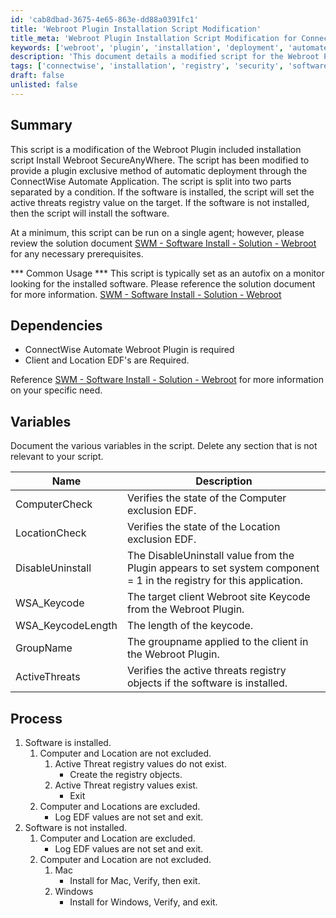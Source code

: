 ```yaml
---
id: 'cab8dbad-3675-4e65-863e-dd88a0391fc1'
title: 'Webroot Plugin Installation Script Modification'
title_meta: 'Webroot Plugin Installation Script Modification for ConnectWise Automate'
keywords: ['webroot', 'plugin', 'installation', 'deployment', 'automate']
description: 'This document details a modified script for the Webroot Plugin installation, enabling automatic deployment through ConnectWise Automate. It outlines the script functionality, dependencies, variables, and process for both installed and non-installed software scenarios.'
tags: ['connectwise', 'installation', 'registry', 'security', 'software']
draft: false
unlisted: false
---
```

## Summary

This script is a modification of the Webroot Plugin included installation script Install Webroot SecureAnyWhere. The script has been modified to provide a plugin exclusive method of automatic deployment through the ConnectWise Automate Application. The script is split into two parts separated by a condition. If the software is installed, the script will set the active threats registry value on the target. If the software is not installed, then the script will install the software.

At a minimum, this script can be run on a single agent; however, please review the solution document [SWM - Software Install - Solution - Webroot](https://proval.itglue.com/DOC-5078775-11665357) for any necessary prerequisites.

*** Common Usage ***
This script is typically set as an autofix on a monitor looking for the installed software. Please reference the solution document for more information. [SWM - Software Install - Solution - Webroot](https://proval.itglue.com/DOC-5078775-11665357)

## Dependencies

- ConnectWise Automate Webroot Plugin is required
- Client and Location EDF's are Required.

Reference [SWM - Software Install - Solution - Webroot](https://proval.itglue.com/DOC-5078775-11665357) for more information on your specific need.

## Variables

Document the various variables in the script. Delete any section that is not relevant to your script.

| Name                | Description                                                                                         |
|---------------------|-----------------------------------------------------------------------------------------------------|
| ComputerCheck       | Verifies the state of the Computer exclusion EDF.                                                  |
| LocationCheck       | Verifies the state of the Location exclusion EDF.                                                  |
| DisableUninstall    | The DisableUninstall value from the Plugin appears to set system component = 1 in the registry for this application. |
| WSA_Keycode         | The target client Webroot site Keycode from the Webroot Plugin.                                   |
| WSA_KeycodeLength   | The length of the keycode.                                                                          |
| GroupName           | The groupname applied to the client in the Webroot Plugin.                                        |
| ActiveThreats       | Verifies the active threats registry objects if the software is installed.                         |

## Process

1. Software is installed.
   1. Computer and Location are not excluded.
      1. Active Threat registry values do not exist.
         - Create the registry objects.
      2. Active Threat registry values exist.
         - Exit
   2. Computer and Locations are excluded.
      - Log EDF values are not set and exit.
2. Software is not installed.
   1. Computer and Location are excluded.
      - Log EDF values are not set and exit.
   2. Computer and Location are not excluded.
      1. Mac
         - Install for Mac, Verify, then exit.
      2. Windows
         - Install for Windows, Verify, and exit.











